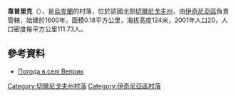 {{coord|50|47|20|N|32|6|57|E|display=title}}

'''韋普里克'''（{{lang-uk|Веприк}}），是[[烏克蘭|烏克蘭]]的村落，位於該國北部[[切爾尼戈夫州|切爾尼戈夫州]]，由[[伊奇尼亞區|伊奇尼亞區]]負責管轄，始建於1600年，面積0.18平方公里，海拔高度124米，2001年人口20，人口密度每平方公里111.73人。

==參考資料==
* [http://weather.in.ua/ua/chernigovskaja/3058 Погода в селі Веприк] {{Wayback|url=http://weather.in.ua/ua/chernigovskaja/3058 |date=20111220092213 }}

[[Category:切爾尼戈夫州村落|Category:切爾尼戈夫州村落]]
[[Category:伊奇尼亞區村落|Category:伊奇尼亞區村落]]


{{Chernihiv-geo-stub}}
